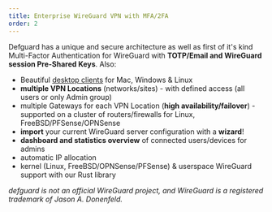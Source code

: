 ```yaml
---
title: Enterprise WireGuard VPN with MFA/2FA
order: 2
---
```

Defguard has a unique and secure architecture as well as first of it's kind Multi-Factor Authentication for WireGuard with **TOTP/Email and WireGuard session Pre-Shared Keys**. Also:
* Beautiful <a href="/client" target="_blank">desktop clients</a> for Mac, Windows & Linux
* **multiple VPN Locations** (networks/sites) - with defined access (all users or only Admin group)
* multiple Gateways for each VPN Location (**high availability/failover**) - supported on a cluster of routers/firewalls for Linux, FreeBSD/PFSense/OPNSense
* **import** your current WireGuard server configuration with a **wizard**!
* **dashboard and statistics overview** of connected users/devices for admins
* automatic IP allocation
* kernel (Linux, FreeBSD/OPNSense/PFSense) & userspace WireGuard support with our Rust library  

*defguard is not an official WireGuard project, and WireGuard is a registered trademark of Jason A. Donenfeld.*
